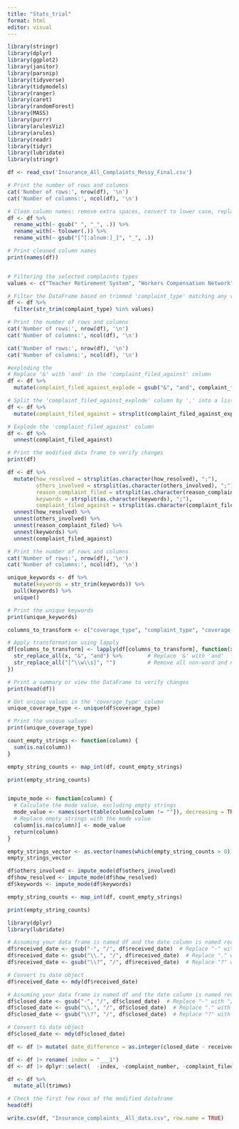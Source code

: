 ```yaml
---
title: "Stats_trial"
format: html
editor: visual
---
```



```r

library(stringr)
library(dplyr)
library(ggplot2)
library(janitor)
library(parsnip)
library(tidyverse)
library(tidymodels)
library(ranger)
library(caret)
library(randomForest)
library(MASS)
library(purrr)
library(arulesViz)
library(arules)
library(readr)
library(tidyr)
library(lubridate)
library(stringr)

```


```r

df <- read_csv('Insurance_All_Complaints_Messy_Final.csv')

```

```r
# Print the number of rows and columns
cat('Number of rows:', nrow(df), '\n')
cat('Number of columns:', ncol(df), '\n')
```

```r
# Clean column names: remove extra spaces, convert to lower case, replace spaces and non-alphanumeric characters with underscores
df <- df %>%
  rename_with(~ gsub(" ", "_", .)) %>%
  rename_with(~ tolower(.)) %>%
  rename_with(~ gsub("[^[:alnum:]_]", "_", .))

```

```r

# Print cleaned column names
print(names(df))


# Filtering the selected complaints types
values <- c("Teacher Retirement System", "Workers Compensation Network", "Independent Review Org", "Portal")

# Filter the DataFrame based on trimmed 'complaint_type' matching any value in 'values'
df <- df %>%
  filter(str_trim(complaint_type) %in% values)

# Print the number of rows and columns
cat('Number of rows:', nrow(df), '\n')
cat('Number of columns:', ncol(df), '\n')

```

```r

cat('Number of rows:', nrow(df), '\n')
cat('Number of columns:', ncol(df), '\n')

```

```r

#exploding the 
# Replace '&' with 'and' in the 'complaint_filed_against' column
df <- df %>%
  mutate(complaint_filed_against_explode = gsub("&", "and", complaint_filed_against, fixed = TRUE))

# Split the 'complaint_filed_against_explode' column by ',' into a list in a new column
df <- df %>%
  mutate(complaint_filed_against = strsplit(complaint_filed_against_explode, ","))

# Explode the 'complaint_filed_against' column
df <- df %>%
  unnest(complaint_filed_against)

# Print the modified data frame to verify changes
print(df)

```


```r

df <- df %>%
  mutate(how_resolved = strsplit(as.character(how_resolved), ";"),
         others_involved = strsplit(as.character(others_involved), ";"),
         reason_complaint_filed = strsplit(as.character(reason_complaint_filed), ";"),
         keywords = strsplit(as.character(keywords), ";"),
         complaint_filed_against = strsplit(as.character(complaint_filed_against), ";") ) %>%
  unnest(how_resolved) %>%
  unnest(others_involved) %>%
  unnest(reason_complaint_filed) %>%
  unnest(keywords) %>%
  unnest(complaint_filed_against)

# Print the number of rows and columns
cat('Number of rows:', nrow(df), '\n')
cat('Number of columns:', ncol(df), '\n')

```

```r

unique_keywords <- df %>%
  mutate(keywords = str_trim(keywords)) %>%
  pull(keywords) %>%
  unique()

# Print the unique keywords
print(unique_keywords)

```

```r

columns_to_transform <- c("coverage_type", "complaint_type", "coverage_level")

# Apply transformation using lapply
df[columns_to_transform] <- lapply(df[columns_to_transform], function(x) {
  str_replace_all(x, "&", "and") %>%        # Replace '&' with 'and'
  str_replace_all("[^\\w\\s]", "")          # Remove all non-word and non-space characters
})

# Print a summary or view the DataFrame to verify changes
print(head(df))

```

```r

# Get unique values in the 'coverage_type' column
unique_coverage_type <- unique(df$coverage_type)

# Print the unique values
print(unique_coverage_type)

```



```r

count_empty_strings <- function(column) {
  sum(is.na(column))
}

empty_string_counts <- map_int(df, count_empty_strings)

print(empty_string_counts)


impute_mode <- function(column) {
  # Calculate the mode value, excluding empty strings
  mode_value <- names(sort(table(column[column != ""]), decreasing = TRUE))[1]
  # Replace empty strings with the mode value
  column[is.na(column)] <- mode_value
  return(column)
}

empty_strings_vector <- as.vector(names(which(empty_string_counts > 0)))
empty_strings_vector

df$others_involved <- impute_mode(df$others_involved)
df$how_resolved <- impute_mode(df$how_resolved)
df$keywords <- impute_mode(df$keywords)

empty_string_counts <- map_int(df, count_empty_strings)

print(empty_string_counts)

```


```r

library(dplyr)
library(lubridate)

# Assuming your data frame is named df and the date column is named received_date
df$received_date <- gsub("-", "/", df$received_date)  # Replace "-" with "/"
df$received_date <- gsub("\\.", "/", df$received_date)  # Replace "." with "/"
df$received_date <- gsub("\\?", "/", df$received_date)  # Replace "?" with "/"

# Convert to date object
df$received_date <- mdy(df$received_date)

# Assuming your data frame is named df and the date column is named received_date
df$closed_date <- gsub("-", "/", df$closed_date)  # Replace "-" with "/"
df$closed_date <- gsub("\\.", "/", df$closed_date)  # Replace "." with "/"
df$closed_date <- gsub("\\?", "/", df$closed_date)  # Replace "?" with "/"

# Convert to date object
df$closed_date <- mdy(df$closed_date)

df <- df |> mutate( date_difference = as.integer(closed_date - received_date))

```

```r

df <- df |> rename( index = "___1")
df <- df |> dplyr::select(  -index, -complaint_number, -complaint_filed_against_explode, -received_date, -closed_date )

df <- df %>%
  mutate_all(trimws)

# Check the first few rows of the modified dataframe
head(df)

```

```r

write.csv(df, "Insurance_complaints__All_data.csv", row.name = TRUE)

```
